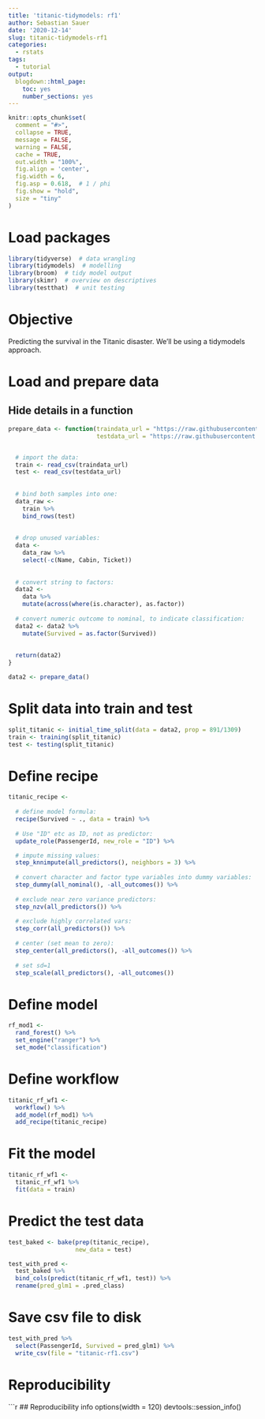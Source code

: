 ```yaml
---
title: 'titanic-tidymodels: rf1'
author: Sebastian Sauer
date: '2020-12-14'
slug: titanic-tidymodels-rf1
categories:
  - rstats
tags:
  - tutorial
output:
  blogdown::html_page:
    toc: yes
    number_sections: yes
---
```




```r
knitr::opts_chunk$set(
  comment = "#>",
  collapse = TRUE,
  message = FALSE,
  warning = FALSE,
  cache = TRUE,
  out.width = "100%",
  fig.align = 'center',
  fig.width = 6,
  fig.asp = 0.618,  # 1 / phi
  fig.show = "hold",
  size = "tiny"
)
```



# Load packages

```r
library(tidyverse)  # data wrangling
library(tidymodels)  # modelling
library(broom)  # tidy model output
library(skimr)  # overview on descriptives
library(testthat)  # unit testing
```


# Objective

Predicting the survival in the Titanic disaster. We'll be using a tidymodels approach.



# Load and prepare data


## Hide details in a function

```r
prepare_data <- function(traindata_url = "https://raw.githubusercontent.com/sebastiansauer/Statistiklehre/main/data/titanic/train.csv",
                         testdata_url = "https://raw.githubusercontent.com/sebastiansauer/Statistiklehre/main/data/titanic/test.csv") {


  # import the data:
  train <- read_csv(traindata_url)
  test <- read_csv(testdata_url)
  
 
  # bind both samples into one:
  data_raw <-
    train %>% 
    bind_rows(test)
  
  
  # drop unused variables:
  data <-
    data_raw %>% 
    select(-c(Name, Cabin, Ticket))
  
  
  # convert string to factors:
  data2 <- 
    data %>% 
    mutate(across(where(is.character), as.factor))
  
  # convert numeric outcome to nominal, to indicate classification:
  data2 <- data2 %>% 
    mutate(Survived = as.factor(Survived))
  
  
  return(data2)
}
```





```r
data2 <- prepare_data()
```



# Split data into train and test

```r
split_titanic <- initial_time_split(data = data2, prop = 891/1309)
train <- training(split_titanic)
test <- testing(split_titanic)
```


# Define recipe

```r

titanic_recipe <- 
  
  # define model formula:
  recipe(Survived ~ ., data = train) %>%
  
  # Use "ID" etc as ID, not as predictor:
  update_role(PassengerId, new_role = "ID") %>%   

  # impute missing values:
  step_knnimpute(all_predictors(), neighbors = 3) %>%  
  
  # convert character and factor type variables into dummy variables:
  step_dummy(all_nominal(), -all_outcomes()) %>%   
  
  # exclude near zero variance predictors:
  step_nzv(all_predictors()) %>%  
  
  # exclude highly correlated vars:
  step_corr(all_predictors()) %>% 
  
  # center (set mean to zero):
  step_center(all_predictors(), -all_outcomes()) %>%  
  
  # set sd=1 
  step_scale(all_predictors(), -all_outcomes())  
```


# Define model


```r
rf_mod1 <- 
  rand_forest() %>% 
  set_engine("ranger") %>% 
  set_mode("classification")
```




# Define workflow

```r
titanic_rf_wf1 <-
  workflow() %>% 
  add_model(rf_mod1) %>% 
  add_recipe(titanic_recipe)
```


# Fit the model

```r
titanic_rf_wf1 <-
  titanic_rf_wf1 %>% 
  fit(data = train)
```


# Predict the test data


```r
test_baked <- bake(prep(titanic_recipe), 
                   new_data = test)
```


```r
test_with_pred <-
  test_baked %>% 
  bind_cols(predict(titanic_rf_wf1, test)) %>% 
  rename(pred_glm1 = .pred_class)
```


# Save csv file to disk


```r
test_with_pred %>% 
  select(PassengerId, Survived = pred_glm1) %>% 
  write_csv(file = "titanic-rf1.csv")
```







# Reproducibility

```r
## Reproducibility info
options(width = 120)
devtools::session_info()


